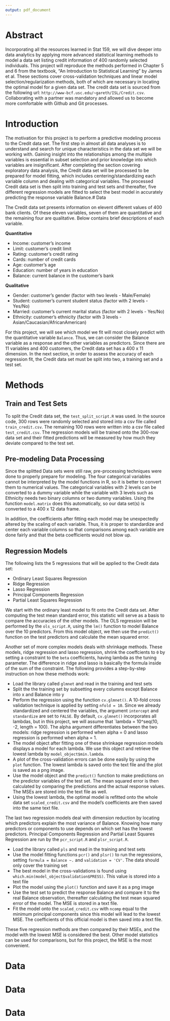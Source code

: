 ```yaml
---
output: pdf_document
---
```

# Abstract
Incorporating all the resources learned in Stat 159, we will dive deeper into data analytics by applying more advanced statistical learning methods to model a data set listing credit information of 400 randomly selected individuals. This project will reproduce the methods performed in Chapter 5 and 6 from the textbook, “An Introduction to Statistical Learning” by James et al. These sections cover cross-validation techniques and linear model selection/regularization methods, both of which are necessary in locating the optimal model for a given data set. The credit data set is sourced from the following url: `http://www-bcf.usc.edu/~gareth/ISL/Credit.csv`. Collaborating with a partner was mandatory and allowed us to become more comfortable with Github and Git processes.


# Introduction

The motivation for this project is to perform a predictive modeling process to the Credit data set. The first step in almost all data analyses is to understand and search for unique characteristics in the data set we will be working with. Gaining insight into the relationships among the multiple variables is essential in subset selection and prior knowledge into which variables are insignificant. After completing the section covering exploratory data analysis, the Credit data set will be processed to be prepared for model fitting, which includes centering/standardizing each variable column and dealing with categorical variables. The processed Credit data set is then split into training and test sets and thereafter, five different regression models are fitted to select the best model in accurately predicting the response variable Balance.# Data

The Credit data set presents information on elevent different values of 400 bank clients. Of these eleven variables, seven of them are quantitative and the remaining four are qualitative. Below contains brief descriptions of each variable.

**Quantitative**

* Income: customer's income
* Limit: customer's credit limit
* Rating: customer's credit rating
* Cards: number of credit cards
* Age: customer's age
* Education: number of years in education
* Balance: current balance in the customer's bank

**Qualitative**

* Gender: customer's gender (factor with two levels - Male/Female)
* Student: customer's current student status (factor with 2 levels - Yes/No)
* Married: customer's current marital status (factor with 2 levels - Yes/No)
* Ethnicity: customer's ethnicity (factor with 3 levels - Asian/Caucasian/AfricanAmerican)

For this project, we will see which model we fit will most closely predict with the quantitative variable `Balance`. Thus, we can consider the Balance variable as a response and the other variables as predictors. Since there are 11 variables and 400 customers, the Credit data set has a 400 x 11 dimension. In the next section, in order to assess the accuracy of each regression fit, the Credit data set must be split into two, a training set and a test set.


# Methods

## Train and Test Sets
To split the Credit data set, the `test_split_script.R` was used. In the source code, 300 rows were randomly selected and stored into a csv file called `train_credit.csv`. The remaining 100 rows were written into a csv file called `test_credit.csv`.  The regression models will be trained onto the 300-row data set and their fitted predictions will be measured by how much they deviate compared to the test set.

## Pre-modeling Data Processing

Since the splitted Data sets were still raw, pre-processing techniques were done to properly prepare for modeling. The four categorical variables cannot be interpreted by the model functions in R, so it is better to convert them to numerical values.  The categorical variables with 2 levels can be converted to a dummy variable while the variable with 3 levels such as Ethnicity needs two binary columns or two dummy variables. Using the function `model.matrix` does this automatically, so our data set(s) is converted to a 400 x 12 data frame. 

In addition, the coefficients after fitting each model may be unexpectedly altered by the scaling of each variable. Thus, it is proper to standardize and center each variable columns so that comparisons among each variable are done fairly and that the beta coefficients would not blow up.

## Regression Models

The following lists the 5 regressions that will be applied to the Credit data set:

* Ordinary Least Squares Regression
* Ridge Regression
* Lasso Regression
* Principal Components Regression
* Partial Least Squares Regression

We start with the ordinary least model to fit onto the Credit data set. After computing the test mean standard error, this statistic will serve as a basis to compare the accuracies of the other models. The OLS regression will be performed by the `ols_script.R`, using the `lm()` function to model Balance over the 10 predictors. From this model object, we then use the `predict()` function on the test predictors and calculate the mean squared error.

Another set of more complex models deals with shrinkage methods. These models, ridge regression and lasso regression, shrink the coeffcients to `0` by setting a constraint to the `beta` coefficients, having lambda as the tuning parameter. The difference in ridge and lasso is basically the formula inside of the sum of the constraint. The following provides a step-by-step instruction on how these methods work:

* Load the library called `glmnet` and read in the training and test sets
* Split the the training set by subsetting every columns except Balance into x and Balance into y
* Perform the regression using the function `cv.glmnet()`. A 10-fold cross validation technique is applied by setting `nfold = 10`. Since we already standardized and centered the variables, the argument `intercept` and `standardize` are set to `FALSE`. By default, `cv.glmnet()` incorporates all lambdas, but in this project, we will assume that `lambda = 10^seq(10, -2, length = 100). The alpha argument differentiates between the two models: ridge regression is performed when alpha = 0 and lasso regression is performed when alpha = 1.
* The model object after fitting one of these shrinkage regression models displays a model for each lambda. We use this object and retrieve the lowest lambda by `model_object$min.lambda`. 
* A plot of the cross-validation errors can be done easily by using the `plot` function. The lowest lambda is saved onto the text file and the plot is saved as a png image. 
* Use the model object and the `predict()` function to make predictions on the predictor variables of the test set. The mean squared error is then calculated by comparing the predictions and the actual response values. The MSEs are stored into the text file as well.
* Using the lowest lambda, the optimal model is refitted onto the whole data set `scaled_credit.csv` and the model's coefficients are then saved into the same text file.

The last two regression models deal with dimension reduction by locating which predictors explain the most variance of Balance. Knowing how many predictors or components to use depends on which set has the lowest predictors. Principal Components Regression and Partial Least Squares Regression are run by the `pcr_script.R` and `plsr_script.R`.

* Load the library called `pls` and read in the training and test sets
* Use the model fitting functions `pcr()` and `plsr()` to run the regressions, setting `formula = Balance ~.` and  `validation = 'CV'`. The data should only cover the training set
* The best model in the cross-validations is found using `which.min(model_object$validation$PRESS)`. This value is stored into a text file
* Plot the model using the `plot()` function and save it as a png image
* Use the test set to predict the response Balance and compare it to the real Balance observation, thereafter calculating the test mean squared error of the model. The MSE is stored in a text file.
* Fit the model onto the `scaled_credit.csv` with `ncomp` equal to the minimum principal components since this model will lead to the lowest MSE. The coefficients of this official model is then saved into a text file.

These five regression methods are then compared by their MSEs, and the model with the lowest MSE is considered the best. Other model statistics can be used for comparisons, but for this project, the MSE is the most convenient.

# Data

# Data

# Data

